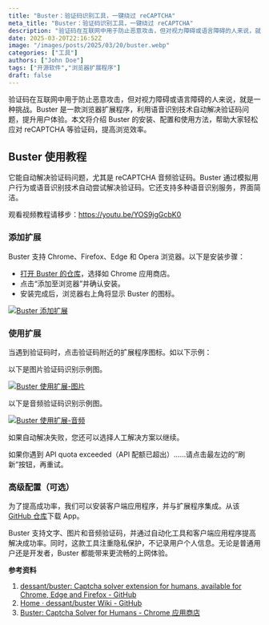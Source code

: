 ```yaml
---
title: "Buster：验证码识别工具，一键绕过 reCAPTCHA"
meta_title: "Buster：验证码识别工具，一键绕过 reCAPTCHA"
description: "验证码在互联网中用于防止恶意攻击，但对视力障碍或语言障碍的人来说，就是一种挑战。Buster 是一款浏览器扩展程序，利用语音识别技术自动解决验证码问题，提升用户体验。本文将介绍 Buster 的安装、配置和使用方法，帮助大家轻松应对 reCAPTCHA 等验证码，提高浏览效率。"
date: 2025-03-20T22:16:52Z
image: "/images/posts/2025/03/20/buster.webp"
categories: ["工具"]
authors: ["John Doe"]
tags: ["开源软件","浏览器扩展程序"]
draft: false
---
```


验证码在互联网中用于防止恶意攻击，但对视力障碍或语言障碍的人来说，就是一种挑战。Buster 是一款浏览器扩展程序，利用语音识别技术自动解决验证码问题，提升用户体验。本文将介绍 Buster 的安装、配置和使用方法，帮助大家轻松应对 reCAPTCHA 等验证码，提高浏览效率。

## Buster 使用教程

它能自动解决验证码问题，尤其是 reCAPTCHA 音频验证码。Buster 通过模拟用户行为或语音识别技术自动尝试解决验证码。它还支持多种语音识别服务，界面简洁。

<Notice type="note">观看视频教程请移步：https://youtu.be/YOS9jgGcbK0</Notice>

### 添加扩展

Buster 支持 Chrome、Firefox、Edge 和 Opera 浏览器。以下是安装步骤：

- [打开 Buster 的仓库][1]，选择如 Chrome 应用商店。
- 点击“添加至浏览器”并确认安装。
- 安装完成后，浏览器右上角将显示 Buster 的图标。

[![Buster 添加扩展](/images/posts/2025/03/20/buster-tian-jia-kuo-zhan.webp)](/images/posts/2025/03/20/buster-tian-jia-kuo-zhan.webp)

### 使用扩展

当遇到验证码时，点击验证码附近的扩展程序图标。如以下示例：

以下是图片验证码识别示例图。

[![Buster 使用扩展-图片](/images/posts/2025/03/20/buster-shi-yong-kuo-zhan-tu-pian.webp)](/images/posts/2025/03/20/buster-shi-yong-kuo-zhan-tu-pian.webp)

以下是音频验证码识别示例图。

[![Buster 使用扩展-音频](/images/posts/2025/03/20/buster-shi-yong-kuo-zhan-yin-pin.webp)](/images/posts/2025/03/20/buster-shi-yong-kuo-zhan-yin-pin.webp)

如果自动解决失败，您还可以选择人工解决方案以继续。

<Notice type="info">如果你遇到 APl quota exceeded（APl 配额已超出）……请点击最左边的“刷新”按钮，再重试。</Notice>

### 高级配置（可选）

为了提高成功率，我们可以安装客户端应用程序，并与扩展程序集成。从该 [GitHub 仓库](https://github.com/dessant/buster-client)下载 App。

Buster 支持文字、图片和音频验证码，并通过自动化工具和客户端应用程序提高解决成功率。同时，这款工具注重隐私保护，不记录用户个人信息。无论是普通用户还是开发者，Buster 都能带来更流畅的上网体验。

**参考资料**

1. [dessant/buster: Captcha solver extension for humans, available for Chrome, Edge and Firefox - GitHub][1]
2. [Home · dessant/buster Wiki - GitHub][2]
3. [Buster: Captcha Solver for Humans - Chrome 应用商店][3]

[1]: https://github.com/dessant/buster
[2]: https://github.com/dessant/buster/wiki
[3]: https://chromewebstore.google.com/detail/buster-captcha-solver-for/mpbjkejclgfgadiemmefgebjfooflfhl